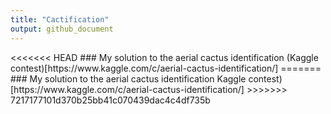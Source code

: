 ```yaml
---
title: "Cactification"
output: github_document
---
```


<<<<<<< HEAD
### My solution to the aerial cactus identification (Kaggle contest)[https://www.kaggle.com/c/aerial-cactus-identification/]
=======
### My solution to the aerial cactus identification Kaggle contest)[https://www.kaggle.com/c/aerial-cactus-identification/]
>>>>>>> 7217177101d370b25bb41c070439dac4c4df735b
